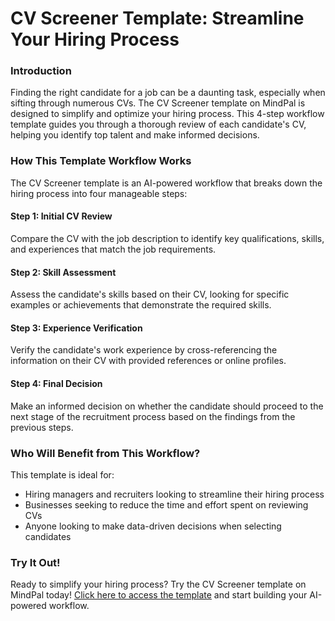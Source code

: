 


**CV Screener Template: Streamline Your Hiring Process**
=====================================================

### Introduction

Finding the right candidate for a job can be a daunting task, especially when sifting through numerous CVs. The CV Screener template on MindPal is designed to simplify and optimize your hiring process. This 4-step workflow template guides you through a thorough review of each candidate's CV, helping you identify top talent and make informed decisions.

### How This Template Workflow Works

The CV Screener template is an AI-powered workflow that breaks down the hiring process into four manageable steps:

#### Step 1: Initial CV Review

Compare the CV with the job description to identify key qualifications, skills, and experiences that match the job requirements.

#### Step 2: Skill Assessment

Assess the candidate's skills based on their CV, looking for specific examples or achievements that demonstrate the required skills.

#### Step 3: Experience Verification

Verify the candidate's work experience by cross-referencing the information on their CV with provided references or online profiles.

#### Step 4: Final Decision

Make an informed decision on whether the candidate should proceed to the next stage of the recruitment process based on the findings from the previous steps.

### Who Will Benefit from This Workflow?

This template is ideal for:

* Hiring managers and recruiters looking to streamline their hiring process
* Businesses seeking to reduce the time and effort spent on reviewing CVs
* Anyone looking to make data-driven decisions when selecting candidates

### Try It Out!

Ready to simplify your hiring process? Try the CV Screener template on MindPal today! [Click here to access the template](https://mindpal.space/workflow/cv-screener-1a3452ac) and start building your AI-powered workflow.


<PageFooter />
